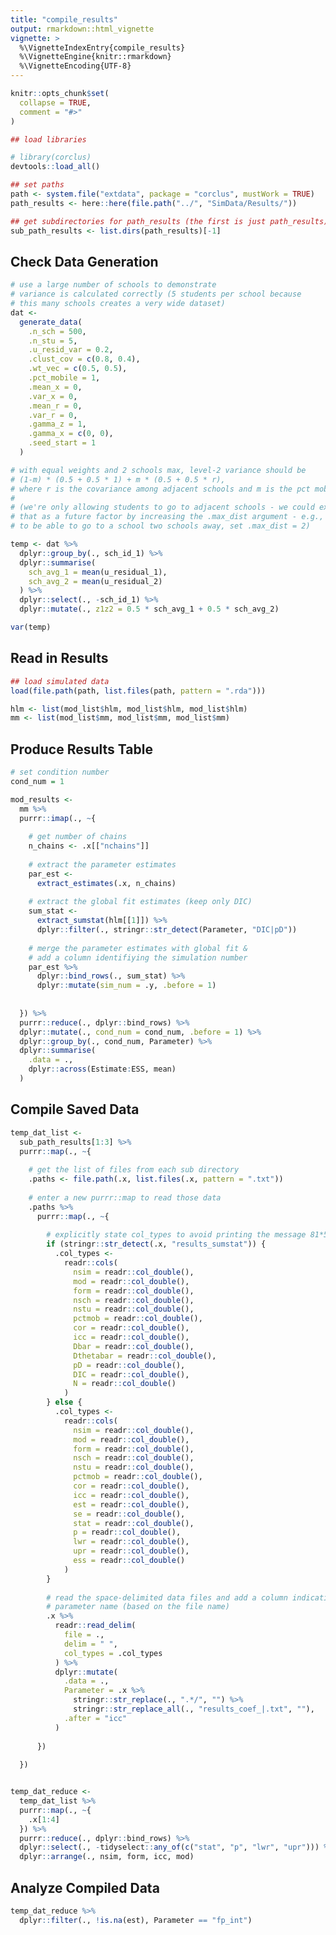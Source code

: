 ```yaml
---
title: "compile_results"
output: rmarkdown::html_vignette
vignette: >
  %\VignetteIndexEntry{compile_results}
  %\VignetteEngine{knitr::rmarkdown}
  %\VignetteEncoding{UTF-8}
---
```


```r
knitr::opts_chunk$set(
  collapse = TRUE,
  comment = "#>"
)
```

```r
## load libraries

# library(corclus)
devtools::load_all()

## set paths
path <- system.file("extdata", package = "corclus", mustWork = TRUE)
path_results <- here::here(file.path("../", "SimData/Results/"))

## get subdirectories for path_results (the first is just path_results)
sub_path_results <- list.dirs(path_results)[-1]

```

## Check Data Generation

```r
# use a large number of schools to demonstrate
# variance is calculated correctly (5 students per school because
# this many schools creates a very wide dataset)
dat <-
  generate_data(
    .n_sch = 500,
    .n_stu = 5,
    .u_resid_var = 0.2,
    .clust_cov = c(0.8, 0.4),
    .wt_vec = c(0.5, 0.5),
    .pct_mobile = 1,
    .mean_x = 0,
    .var_x = 0,
    .mean_r = 0,
    .var_r = 0,
    .gamma_z = 1,
    .gamma_x = c(0, 0),
    .seed_start = 1
  )

# with equal weights and 2 schools max, level-2 variance should be
# (1-m) * (0.5 + 0.5 * 1) + m * (0.5 + 0.5 * r), 
# where r is the covariance among adjacent schools and m is the pct mobility.
#
# (we're only allowing students to go to adjacent schools - we could expand
# that as a future factor by increasing the .max_dist argument - e.g.,
# to be able to go to a school two schools away, set .max_dist = 2)

temp <- dat %>%
  dplyr::group_by(., sch_id_1) %>%
  dplyr::summarise(
    sch_avg_1 = mean(u_residual_1),
    sch_avg_2 = mean(u_residual_2)
  ) %>%
  dplyr::select(., -sch_id_1) %>%
  dplyr::mutate(., z1z2 = 0.5 * sch_avg_1 + 0.5 * sch_avg_2)

var(temp)

```


## Read in Results

```r

## load simulated data
load(file.path(path, list.files(path, pattern = ".rda")))

hlm <- list(mod_list$hlm, mod_list$hlm, mod_list$hlm)
mm <- list(mod_list$mm, mod_list$mm, mod_list$mm)

```

## Produce Results Table

```r

# set condition number
cond_num = 1

mod_results <-
  mm %>%
  purrr::imap(., ~{
    
    # get number of chains
    n_chains <- .x[["nchains"]]
    
    # extract the parameter estimates
    par_est <- 
      extract_estimates(.x, n_chains)
    
    # extract the global fit estimates (keep only DIC)
    sum_stat <- 
      extract_sumstat(hlm[[1]]) %>%
      dplyr::filter(., stringr::str_detect(Parameter, "DIC|pD"))
    
    # merge the parameter estimates with global fit &
    # add a column identifiying the simulation number
    par_est %>%
      dplyr::bind_rows(., sum_stat) %>%
      dplyr::mutate(sim_num = .y, .before = 1)
    
    
  }) %>%
  purrr::reduce(., dplyr::bind_rows) %>%
  dplyr::mutate(., cond_num = cond_num, .before = 1) %>%
  dplyr::group_by(., cond_num, Parameter) %>%
  dplyr::summarise(
    .data = ., 
    dplyr::across(Estimate:ESS, mean)
  )

```

## Compile Saved Data

```r

temp_dat_list <-
  sub_path_results[1:3] %>%
  purrr::map(., ~{
    
    # get the list of files from each sub directory
    .paths <- file.path(.x, list.files(.x, pattern = ".txt"))
    
    # enter a new purrr::map to read those data
    .paths %>%
      purrr::map(., ~{
        
        # explicitly state col_types to avoid printing the message 81*5 times
        if (stringr::str_detect(.x, "results_sumstat")) {
          .col_types <-
            readr::cols(
              nsim = readr::col_double(),
              mod = readr::col_double(),
              form = readr::col_double(),
              nsch = readr::col_double(),
              nstu = readr::col_double(),
              pctmob = readr::col_double(),
              cor = readr::col_double(),
              icc = readr::col_double(),
              Dbar = readr::col_double(),
              Dthetabar = readr::col_double(),
              pD = readr::col_double(),
              DIC = readr::col_double(),
              N = readr::col_double()
            )
        } else {
          .col_types <-
            readr::cols(
              nsim = readr::col_double(),
              mod = readr::col_double(),
              form = readr::col_double(),
              nsch = readr::col_double(),
              nstu = readr::col_double(),
              pctmob = readr::col_double(),
              cor = readr::col_double(),
              icc = readr::col_double(),
              est = readr::col_double(),
              se = readr::col_double(),
              stat = readr::col_double(),
              p = readr::col_double(),
              lwr = readr::col_double(),
              upr = readr::col_double(),
              ess = readr::col_double()
            )
        }
        
        # read the space-delimited data files and add a column indicating the
        # parameter name (based on the file name)
        .x %>%
          readr::read_delim(
            file = .,
            delim = " ",
            col_types = .col_types
          ) %>%
          dplyr::mutate(
            .data = .,
            Parameter = .x %>%
              stringr::str_replace(., ".*/", "") %>%
              stringr::str_replace_all(., "results_coef_|.txt", ""),
            .after = "icc" 
          )
        
      })
    
  })


temp_dat_reduce <-
  temp_dat_list %>%
  purrr::map(., ~{
    .x[1:4]
  }) %>%
  purrr::reduce(., dplyr::bind_rows) %>%
  dplyr::select(., -tidyselect::any_of(c("stat", "p", "lwr", "upr"))) %>%
  dplyr::arrange(., nsim, form, icc, mod)

```

## Analyze Compiled Data

```r

temp_dat_reduce %>%
  dplyr::filter(., !is.na(est), Parameter == "fp_int")

```

